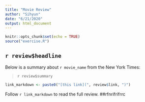 ```yaml
---
title: "Movie Review"
author: "Sihyun"
date: "6/21/2020"
output: html_document
---
```



```r
knitr::opts_chunk$set(echo = TRUE)
source("exercise.R")
```

## `r review$headline`

Below is a summary about `r movie_name` from the New York Times:

> `r review$summary`
```r
link_markdown <- paste0("[this link](", review$link, ")")
```

Follow `r link_markdown` to read the full review.
##rfnrifrifrrc
